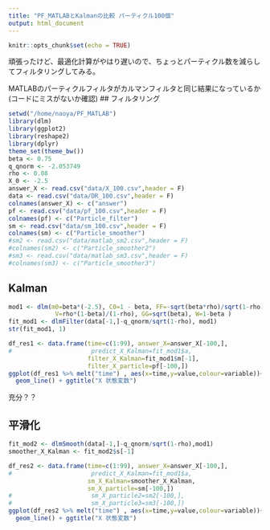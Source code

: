 ```yaml
---
title: "PF_MATLABとKalmanの比較 パーティクル100個"
output: html_document
---
```


```r
knitr::opts_chunk$set(echo = TRUE)
```

頑張ったけど、最適化計算がやはり遅いので、ちょっとパーティクル数を減らしてフィルタリングしてみる。

MATLABのパーティクルフィルタがカルマンフィルタと同じ結果になっているか(コードにミスがないか確認)
## フィルタリング

```r
setwd("/home/naoya/PF_MATLAB")
library(dlm)
library(ggplot2)
library(reshape2)
library(dplyr)
theme_set(theme_bw())
beta <- 0.75
q_qnorm <- -2.053749
rho <- 0.08
X_0 <- -2.5
answer_X <- read.csv("data/X_100.csv",header = F)
data <- read.csv("data/DR_100.csv",header = F)
colnames(answer_X) <- c("answer")
pf <- read.csv("data/pf_100.csv",header = F)
colnames(pf) <- c("Particle_filter")
sm <- read.csv("data/sm_100.csv",header = F)
colnames(sm) <- c("Particle_smoother")
#sm2 <- read.csv("data/matlab_sm2.csv",header = F)
#colnames(sm2) <- c("Particle_smoother2")
#sm3 <- read.csv("data/matlab_sm3.csv",header = F)
#colnames(sm3) <- c("Particle_smoother3")
```

## Kalman

```r
mod1 <- dlm(m0=beta*(-2.5), C0=1 - beta, FF=-sqrt(beta*rho)/sqrt(1-rho),
             V=rho*(1-beta)/(1-rho), GG=sqrt(beta), W=1-beta )
fit_mod1 <- dlmFilter(data[-1,]-q_qnorm/sqrt(1-rho), mod1)
str(fit_mod1, 1)
```

```r
df_res1 <- data.frame(time=c(1:99), answer_X=answer_X[-100,], 
#                      predict_X_Kalman=fit_mod1$a,
                      filter_X_Kalman=fit_mod1$m[-1],
                      filter_X_particle=pf[-100,])
ggplot(df_res1 %>% melt("time") , aes(x=time,y=value,colour=variable))+
  geom_line() + ggtitle("X 状態変数")
```

充分？？

## 平滑化

```r
fit_mod2 <- dlmSmooth(data[-1,]-q_qnorm/sqrt(1-rho),mod1)
smoother_X_Kalman <- fit_mod2$s[-1]
```

```r
df_res2 <- data.frame(time=c(1:99), answer_X=answer_X[-100,], 
#                      predict_X_Kalman=fit_mod1$a,
                      sm_X_Kalman=smoother_X_Kalman,
                      sm_X_particle=sm[-100,])
#                      sm_X_particle2=sm2[-100,],
#                      sm_X_particle3=sm3[-100,])
ggplot(df_res2 %>% melt("time") , aes(x=time,y=value,colour=variable))+
  geom_line() + ggtitle("X 状態変数")
```
